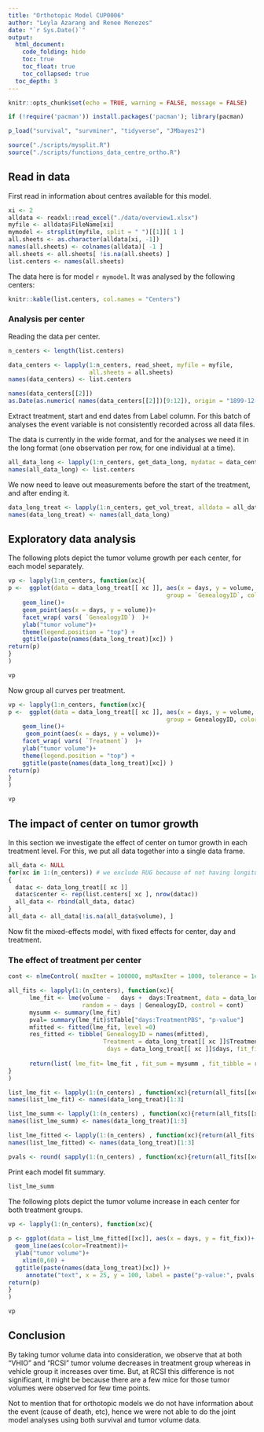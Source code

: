 ```yaml
---
title: "Orthotopic Model CUP0006"
author: "Leyla Azarang and Renee Menezes" 
date: "`r Sys.Date()`"
output: 
  html_document:
    code_folding: hide
    toc: true
    toc_float: true
    toc_collapsed: true
  toc_depth: 3  
---
```



```r
knitr::opts_chunk$set(echo = TRUE, warning = FALSE, message = FALSE)
```


```r
if (!require('pacman')) install.packages('pacman'); library(pacman)
```



```r
p_load("survival", "survminer", "tidyverse", "JMbayes2")
```



```r
source("./scripts/mysplit.R") 
source("./scripts/functions_data_centre_ortho.R")
```

## Read in data

First read in information about centres available for this model.

```r
xi <- 2
alldata <- readxl::read_excel("./data/overview1.xlsx")
myfile <- alldata$FileName[xi]
mymodel <- strsplit(myfile, split = " ")[[1]][ 1 ]
all.sheets <- as.character(alldata[xi, -1])
names(all.sheets) <- colnames(alldata)[ -1 ] 
all.sheets <- all.sheets[ !is.na(all.sheets) ]
list.centers <- names(all.sheets)
```


The data here is for model `r mymodel`. It was analysed by the following centers:

```r
knitr::kable(list.centers, col.names = "Centers")
```


### Analysis per center

Reading the data per center.

```r
n_centers <- length(list.centers)

data_centers <- lapply(1:n_centers, read_sheet, myfile = myfile, 
                       all.sheets = all.sheets)
names(data_centers) <- list.centers
```

```r
names(data_centers[[2]])
as.Date(as.numeric( names(data_centers[[2]])[9:12]), origin = "1899-12-30")
```

Extract treatment, start and end dates from Label column. 
For this batch of analyses the event variable is not consistently recorded across all data files.

The data is currently in the wide format, and for the analyses we need it in the long format (one observation per row, for one individual at a time).



```r
all_data_long <- lapply(1:n_centers, get_data_long, mydatac = data_centers)
names(all_data_long) <- list.centers
```

We now need to leave out measurements before the start of the treatment, and after ending it. 

```r
data_long_treat <- lapply(1:n_centers, get_vol_treat, alldata = all_data_long)
names(data_long_treat) <- names(all_data_long)
```

## Exploratory data analysis

The following plots depict the tumor volume growth per each center, for each model separately. 

```r
vp <- lapply(1:n_centers, function(xc){ 
p <-  ggplot(data = data_long_treat[[ xc ]], aes(x = days, y = volume, 
                                             group = `GenealogyID`, color =Treatment)) +
    geom_line()+
    geom_point(aes(x = days, y = volume))+
    facet_wrap( vars( `GenealogyID`)  )+
    ylab("tumor volume")+
    theme(legend.position = "top") +
    ggtitle(paste(names(data_long_treat)[xc]) )
return(p)
}
)
```

```r
vp
```
Now group all curves per treatment.


```r

vp <- lapply(1:n_centers, function(xc){ 
p <-  ggplot(data = data_long_treat[[ xc ]], aes(x = days, y = volume, 
                                             group = GenealogyID, color = Treatment)) +
    geom_line()+
     geom_point(aes(x = days, y = volume))+
    facet_wrap( vars( `Treatment`)  )+
    ylab("tumor volume")+
    theme(legend.position = "top") +
    ggtitle(paste(names(data_long_treat)[xc]) )
return(p)
}
)
```

```r
vp
```

## The  impact of center on tumor growth 
In this section we investigate the effect of center on tumor growth  in each treatment level. For this, we put all data together into a single data frame.


```r
all_data <- NULL
for(xc in 1:(n_centers)) # we exclude RUG because of not having longitudinal data
{
  datac <- data_long_treat[[ xc ]]
  datac$center <- rep(list.centers[ xc ], nrow(datac))
  all_data <- rbind(all_data, datac)
}
all_data <- all_data[!is.na(all_data$volume), ]
```

Now fit the mixed-effects model, with fixed effects for center, day and treatment.





### The effect of treatment per center


```r
cont <- nlmeControl( maxIter = 100000, msMaxIter = 1000, tolerance = 1e-6, niterEM = 10000, msMaxEval = 10000)

all_fits <- lapply(1:(n_centers), function(xc){ 
      lme_fit <- lme(volume ~   days +  days:Treatment, data = data_long_treat[[xc]], 
                     random = ~ days | GenealogyID, control = cont)
      mysumm <- summary(lme_fit)
      pval= summary(lme_fit)$tTable["days:TreatmentPBS", "p-value"]
      mfitted <- fitted(lme_fit, level =0)
      res_fitted <- tibble( GenealogyID = names(mfitted), 
                           Treatment = data_long_treat[[ xc ]]$Treatment, 
                            days = data_long_treat[[ xc ]]$days, fit_fix = mfitted)
      
      return(list( lme_fit= lme_fit , fit_sum = mysumm , fit_tibble = res_fitted , pv= pval  ) )
}
)

list_lme_fit <- lapply(1:(n_centers) , function(xc){return(all_fits[[xc]][[1]])})
names(list_lme_fit) <- names(data_long_treat)[1:3]

list_lme_summ <- lapply(1:(n_centers) , function(xc){return(all_fits[[xc]][[2]])})
names(list_lme_summ) <- names(data_long_treat)[1:3]

list_lme_fitted <- lapply(1:(n_centers) , function(xc){return(all_fits[[xc]][[3]])})
names(list_lme_fitted) <- names(data_long_treat)[1:3]

pvals <- round( sapply(1:(n_centers) , function(xc){return(all_fits[[xc]][[4]])}), 3)
```




Print each model fit summary.

```r
list_lme_summ
```
The following plots depict the tumor volume increase in each  center for both treatment groups.

```r
vp <- lapply(1:(n_centers), function(xc){ 
    
p <- ggplot(data = list_lme_fitted[[xc]], aes(x = days, y = fit_fix))+
  geom_line(aes(color=Treatment))+
  ylab("tumor volume")+
    xlim(0,60) +
  ggtitle(paste(names(data_long_treat)[xc]) )+
     annotate("text", x = 25, y = 100, label = paste("p-value:", pvals[[xc]]) ) 
return(p)
}
)
```

```r
vp
```

## Conclusion

By taking  tumor volume data into consideration, we observe that at both  "VHIO" and "RCSI" tumor volume decreases in treatment group whereas in vehicle group it increases over time. But, at RCSI this difference is not significant, it might be because there are a few mice for those tumor volumes were observed for  few time points.
  

Not to mention that for orthotopic  models we do not have information about the event (cause of death, etc), hence we were not able to do the joint model analyses using both survival and tumor volume data.